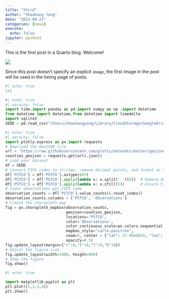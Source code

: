 ```yaml
---
title: "third"
author: "Shaokang Yang"
date: "2023-09-22"
categories: [news]
execute:
  echo: false
jupyter: python3
---
```


This is the first post in a Quarto blog. Welcome!

![](thumbnail.jpg)

Since this post doesn't specify an explicit `image`, the first image in the post will be used in the listing page of posts.

``` python
#| echo: true
1+1
```

```python
#| echo: true
#| warning: false
import time;import pandas as pd;import numpy as np ;import datetime
from datetime import datetime;from datetime import timedelta
import sqlite3
SEDD = pd.read_csv("/Users/shaokangyang/Library/CloudStorage/GoogleDrive-shaokang@vt.edu/My Drive/NetHCUP/Data/FL_SEDD_2020_CORE.csv")
```

``` python
#| echo: true
#| warning: false
import plotly.express as px;import requests
# Download the GeoJSON file
url = 'https://raw.githubusercontent.com/plotly/datasets/master/geojson-counties-fips.json'
counties_geojson = requests.get(url).json()
# Load your dataset
df = SEDD
# Convert FIPS codes to strings, remove decimal points, and format as 5-digit codes
df['PSTCO'] = df['PSTCO'].astype(str)
df['PSTCO'] = df['PSTCO'].apply(lambda x: x.split('.')[0])  # Remove decimal point
df['PSTCO'] = df['PSTCO'].apply(lambda x: x.zfill(5))       # Ensure 5 digits
# Count observations per FIPS code
observation_counts = df['PSTCO'].value_counts().reset_index()
observation_counts.columns = ['PSTCO', 'Observations']
# Create the choropleth map
fig = px.choropleth_mapbox(observation_counts, 
                           geojson=counties_geojson, 
                           locations='PSTCO', 
                           color='Observations',
                           color_continuous_scale=px.colors.sequential.Blues, # Sequential color scale
                           mapbox_style="carto-positron",
                           zoom=5, center = {"lat": 27.9944024, "lon": -81.7602544},  # Coordinates for Florida
                           opacity=0.5)
fig.update_layout(margin={"r":0,"t":0,"l":0,"b":0})
# Adjust the figure size
fig.update_layout(width=1000, height=600)
# Show the figure
fig.show()
```

```python
#| echo: true

import matplotlib.pyplot as plt
plt.plot([1,2,3,4])
plt.show()
```